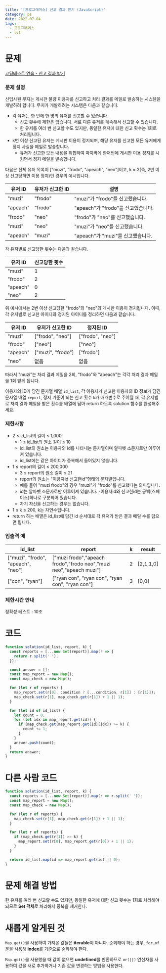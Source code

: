 ```yaml
---
title: '[프로그래머스] 신고 결과 받기 (JavaScript)'
category: ps
date: 2022-07-04
tags:
  - 프로그래머스
  - lv1
---
```


# 문제

[코딩테스트 연습 - 신고 결과 받기](https://school.programmers.co.kr/learn/courses/30/lessons/92334)

### 문제 설명

신입사원 무지는 게시판 불량 이용자를 신고하고 처리 결과를 메일로 발송하는 시스템을 개발하려 합니다. 무지가 개발하려는 시스템은 다음과 같습니다.

- 각 유저는 한 번에 한 명의 유저를 신고할 수 있습니다.
  - 신고 횟수에 제한은 없습니다. 서로 다른 유저를 계속해서 신고할 수 있습니다.
  - 한 유저를 여러 번 신고할 수도 있지만, 동일한 유저에 대한 신고 횟수는 1회로 처리됩니다.
- k번 이상 신고된 유저는 게시판 이용이 정지되며, 해당 유저를 신고한 모든 유저에게 정지 사실을 메일로 발송합니다.
  - 유저가 신고한 모든 내용을 취합하여 마지막에 한꺼번에 게시판 이용 정지를 시키면서 정지 메일을 발송합니다.

다음은 전체 유저 목록이 ["muzi", "frodo", "apeach", "neo"]이고, k = 2(즉, 2번 이상 신고당하면 이용 정지)인 경우의 예시입니다.

| 유저 ID  | 유저가 신고한 ID | 설명                               |
| -------- | ---------------- | ---------------------------------- |
| "muzi"   | "frodo"          | "muzi"가 "frodo"를 신고했습니다.   |
| "apeach" | "frodo"          | "apeach"가 "frodo"를 신고했습니다. |
| "frodo"  | "neo"            | "frodo"가 "neo"를 신고했습니다.    |
| "muzi"   | "neo"            | "muzi"가 "neo"를 신고했습니다.     |
| "apeach" | "muzi"           | "apeach"가 "muzi"를 신고했습니다.  |

각 유저별로 신고당한 횟수는 다음과 같습니다.

| 유저 ID  | 신고당한 횟수 |
| -------- | ------------- |
| "muzi"   | 1             |
| "frodo"  | 2             |
| "apeach" | 0             |
| "neo"    | 2             |

위 예시에서는 2번 이상 신고당한 "frodo"와 "neo"의 게시판 이용이 정지됩니다. 이때, 각 유저별로 신고한 아이디와 정지된 아이디를 정리하면 다음과 같습니다.

| 유저 ID  | 유저가 신고한 ID  | 정지된 ID        |
| -------- | ----------------- | ---------------- |
| "muzi"   | ["frodo", "neo"]  | ["frodo", "neo"] |
| "frodo"  | ["neo"]           | ["neo"]          |
| "apeach" | ["muzi", "frodo"] | ["frodo"]        |
| "neo"    | 없음              | 없음             |

따라서 "muzi"는 처리 결과 메일을 2회, "frodo"와 "apeach"는 각각 처리 결과 메일을 1회 받게 됩니다.

이용자의 ID가 담긴 문자열 배열 `id_list`, 각 이용자가 신고한 이용자의 ID 정보가 담긴 문자열 배열 `report`, 정지 기준이 되는 신고 횟수 `k`가 매개변수로 주어질 때, 각 유저별로 처리 결과 메일을 받은 횟수를 배열에 담아 return 하도록 solution 함수를 완성해주세요.

### 제한사항

- 2 ≤ id_list의 길이 ≤ 1,000
  - 1 ≤ id_list의 원소 길이 ≤ 10
  - id_list의 원소는 이용자의 id를 나타내는 문자열이며 알파벳 소문자로만 이루어져 있습니다.
  - id_list에는 같은 아이디가 중복해서 들어있지 않습니다.
- 1 ≤ report의 길이 ≤ 200,000
  - 3 ≤ report의 원소 길이 ≤ 21
  - report의 원소는 "이용자id 신고한id"형태의 문자열입니다.
  - 예를 들어 "muzi frodo"의 경우 "muzi"가 "frodo"를 신고했다는 의미입니다.
  - id는 알파벳 소문자로만 이루어져 있습니다. -이용자id와 신고한id는 공백(스페이스)하나로 구분되어 있습니다.
  - 자기 자신을 신고하는 경우는 없습니다.
- 1 ≤ k ≤ 200, k는 자연수입니다.
- return 하는 배열은 id_list에 담긴 id 순서대로 각 유저가 받은 결과 메일 수를 담으면 됩니다.

### 입출력 예

| id_list                            | report                                                             | k   | result    |
| ---------------------------------- | ------------------------------------------------------------------ | --- | --------- |
| ["muzi", "frodo", "apeach", "neo"] | ["muzi frodo","apeach frodo","frodo neo","muzi neo","apeach muzi"] | 2   | [2,1,1,0] |
| ["con", "ryan"]                    | ["ryan con", "ryan con", "ryan con", "ryan con"]                   | 3   | [0,0]     |

### 제한시간 안내

정확성 테스트 : 10초

# 코드

```jsx
function solution(id_list, report, k) {
  const reports = [...new Set(report)].map(r => {
    return r.split(' ');
  });

  const answer = [];
  const map_report = new Map();
  const map_check = new Map();

  for (let r of reports) {
    map_report.set(r[0], condition ? [...condition, r[1]] : [r[1]]);
    map_check.set(r[1], map_check.get(r[1]) + 1 || 1);
  }

  for (let id of id_list) {
    let count = 0;
    for (let idx in map_report.get(id)) {
      if (map_check.get(map_report.get(id)[idx]) >= k) {
        count += 1;
      }
    }
    answer.push(count);
  }
  return answer;
}
```

# 다른 사람 코드

```jsx
function solution(id_list, report, k) {
  const reports = [...new Set(report)].map(r => r.split(' '));
  const map_report = new Map();
  const map_check = new Map();

  for (let r of reports) {
    map_check.set(r[1], map_check.get(r[1]) + 1 || 1);
  }

  for (let r of reports) {
    if (map_check.get(r[1]) >= k) {
      map_report.set(r[0], map_report.get(r[0]) + 1 || 1);
    }
  }

  return id_list.map(id => map_report.get(id) || 0);
}
```

# 문제 해결 방법

한 유저를 여러 번 신고할 수도 있지만, 동일한 유저에 대한 신고 횟수는 1회로 처리해야 되므로 **Set 객체**로 처리해서 중복을 제거한다.

# 새롭게 알게된 것

`Map.get()`을 사용하여 가져온 값들은 **iterable**이 아니다. 순회해야 하는 경우, `for…of` 문을 사용해 **index**를 기준으로 순회해야 한다.

`Map.get()`을 사용했을 때 값이 없으면 **undefined**를 반환하므로 `or(||)` 연산자를 사용하여 값을 새로 추가하거나 기존 값을 변경하는 방법을 사용한다.

